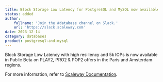 ```yaml
---
title: Block Storage Low Latency for PostgreSQL and MySQL now available in Public Beta
status: added
author:
    fullname: 'Join the #database channel on Slack.'
    url: 'https://slack.scaleway.com'
date: 2023-12-14
category: databases
product: postgresql-and-mysql
---
```


Block Storage Low Latency with high resiliency and 5k IOPs is now available in Public Beta on PLAY2, PRO2 & POP2 offers in the Paris and Amsterdam regions.

For more information, refer to [Scaleway Documentation](/managed-databases-for-postgresql-and-mysql/concepts/#block-storage-low-latency).

